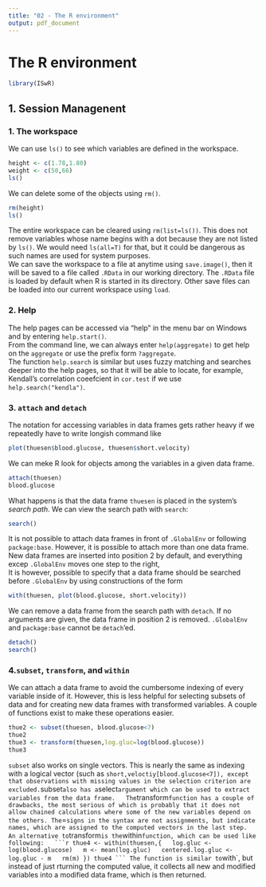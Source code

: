 ```yaml
---
title: "02 - The R environment"
output: pdf_document
---
```


# The R environment
```r
library(ISwR)
```

## 1. Session Managenent
### 1. The workspace
We can use `ls()` to see which variables are defined in the workspace.
```r
height <- c(1.78,1.80)
weight <- c(50,66)
ls()
```
We can delete some of the objects using `rm() `.
```r
rm(height)
ls()
```
The entire workspace can be cleared using `rm(list=ls())`. This does not remove variables whose name begins with a dot because they are not listed by `ls()`. We would need `ls(all=T)` for that, but it could be dangerous as such names are used for system purposes.  
We can save the workspace to a file at anytime using `save.image()`, then it will be saved to a file called `.RData` in our working directory. The `.RData` file is loaded by default when R is started in its directory. Other save files can be loaded into our current workspace using `load`.  

### 2. Help
The help pages can be accessed via "help" in the menu bar on Windows and by entering `help.start()`.  
From the command line, we can always enter `help(aggregate)` to get help on the `aggregate` or use the prefix form `?aggregate`.  
The function `help.search` is similar but uses fuzzy matching and searches deeper into the help pages, so that it will be able to locate, for example, Kendall's correlation coeefcient in `cor.test` if we use `help.search("kendla")`.  

### 3. `attach` and `detach`
The notation for accessing variables in data frames gets rather heavy if we repeatedly have to write longish command like
```r
plot(thuesen$blood.glucose, thuesen$short.velocity)
```
We can meke R look for objects among the variables in a given data frame.
```r
attach(thuesen)
blood.glucose
```
What happens is that the data frame `thuesen` is placed in the system's *search path*. We can view the search path with `search`:
```r
search()
```
It is not possible to attach data frames in front of `.GlobalEnv` or following `package:base`. However, it is possible to attach more than one data frame. New data frames are inserted into position 2 by default, and everything excep `.GlobalEnv` moves one step to the right,  
It is however, possible to specify that a data frame should be searched before `.GlobalEnv` by using constructions of the form
```r
with(thuesen, plot(blood.glucose, short.velocity))
```
We can remove a data frame from the search path with `detach`. If no arguments are given, the data frame in position 2 is removed. `.GlobalEnv` and `package:base` cannot be `detach`'ed.
```r
detach()
search()
```

### 4.`subset`, `transform`, and `within`
We can attach a data frame to avoid the cumbersome indexing of every variable inside of it. However, this is less helpful for selecting subsets of data and for creating new data frames with transformed variables. A couple of functions exist to make these operations easier.
```r
thue2 <- subset(thuesen, blood.glucose<7)
thue2
thue3 <- transform(thuesen,log.gluc=log(blood.glucose))
thue3
```
`subset` also works on single vectors. This is nearly the same as indexing with a logical vector (such as `short,veloctiy[blood.glucose<7]), except that observations with missing values in the selection criterion are excluded.  
`subset` also has a `select` argument which can be used to extract variables from the data frame.  
The `transform` function has a couple of drawbacks, the most serious of which is probably that it does not allow chained calculations where some of the new variables depend on the others. The `=` signs in the syntax are not assignments, but indicate names, which are assigned to the computed vectors in the last step.  
An alternative to `transform` is the `within` function, which can be used like following:  
```r
thue4 <- within(thuesen,{
  log.gluc <- log(blood.glucose)
  m <- mean(log.gluc)
  centered.log.gluc <- log.gluc - m
  rm(m)
})
thue4
```
The function is similar to `with`, but instead of just rturning the computed value, it collects all new and modified variables into a modified data frame, which is then returned.  












